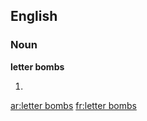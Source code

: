 ==English==

===Noun===
'''letter bombs'''

# {{plural of|letter bomb}}

[[ar:letter bombs]]
[[fr:letter bombs]]
